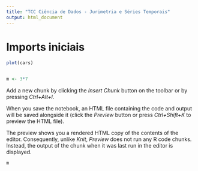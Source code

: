 ---
title: "TCC Ciência de Dados - Jurimetria e Séries Temporais"
output: html_document
---

# Imports iniciais

```{r}
plot(cars)


m <- 3*7
```

Add a new chunk by clicking the *Insert Chunk* button on the toolbar or by pressing *Ctrl+Alt+I*.

When you save the notebook, an HTML file containing the code and output will be saved alongside it (click the *Preview* button or press *Ctrl+Shift+K* to preview the HTML file).

The preview shows you a rendered HTML copy of the contents of the editor. Consequently, unlike *Knit*, *Preview* does not run any R code chunks. Instead, the output of the chunk when it was last run in the editor is displayed.

```{r}
m
```

